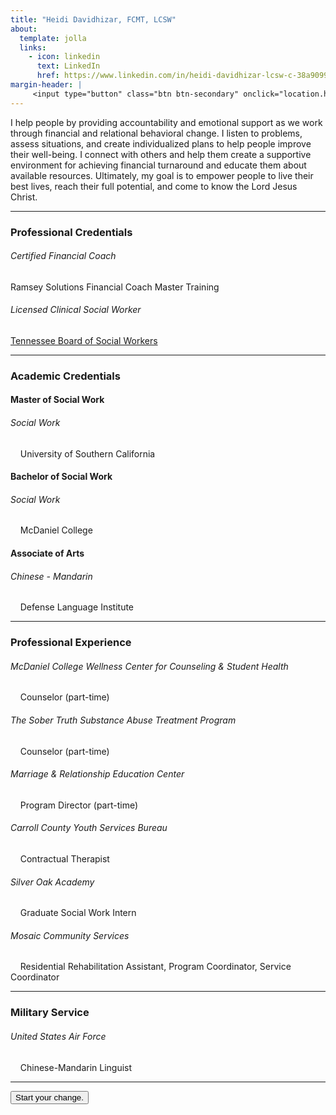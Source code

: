 ```yaml
---
title: "Heidi Davidhizar, FCMT, LCSW"
about:
  template: jolla
  links:
    - icon: linkedin
      text: LinkedIn
      href: https://www.linkedin.com/in/heidi-davidhizar-lcsw-c-38a90990/
margin-header: |
     <input type="button" class="btn btn-secondary" onclick="location.href='https://share.hsforms.com/1uumjkYkQQr29LzgYki5F4ge0x16';" value="Start your change.">
---
```


I help people by providing accountability and emotional support as we work through financial and relational behavioral change.  I listen to problems, assess situations, and create individualized plans to help people improve their well-being. I connect with others and help them create a supportive environment for achieving financial turnaround and educate them about available resources.  Ultimately, my goal is to empower people to live their best lives, reach their full potential, and come to know the Lord Jesus Christ.

------------------------------------------------------------------------

### Professional Credentials

###### Certified Financial Coach

Ramsey Solutions Financial Coach Master Training

###### Licensed Clinical Social Worker

[Tennessee Board of Social Workers](https://apps.health.tn.gov/IVRletter/ivr_response.aspx?prof=C4y3ai040wq8TnIVOQNSRw%3d%3d&licnum=hc%2fNW4LfCHR%2f7wBC81d7qQ%3d%3d&Filenum=hc%2fNW4LfCHR%2f7wBC81d7qQ%3d%3d)

------------------------------------------------------------------------

### Academic Credentials

#### Master of Social Work

###### Social Work

|     University of Southern California

#### Bachelor of Social Work

###### Social Work

|     McDaniel College

#### Associate of Arts

###### Chinese - Mandarin

|     Defense Language Institute

------------------------------------------------------------------------

### Professional Experience

###### McDaniel College Wellness Center for Counseling & Student Health

|     Counselor (part-time)

###### The Sober Truth Substance Abuse Treatment Program

|     Counselor (part-time)

###### Marriage & Relationship Education Center

|     Program Director (part-time)

###### Carroll County Youth Services Bureau

|     Contractual Therapist

###### Silver Oak Academy

|     Graduate Social Work Intern

###### Mosaic Community Services

|     Residential Rehabilitation Assistant, Program Coordinator, Service Coordinator

------------------------------------------------------------------------

### Military Service

###### United States Air Force

|     Chinese-Mandarin Linguist

------------------------------------------------------------------------

<input type="button" class="btn btn-secondary" onclick="location.href='https://share.hsforms.com/1uumjkYkQQr29LzgYki5F4ge0x16';" value="Start your change.">
